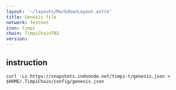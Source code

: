 ```yaml
---
layout: '~/layouts/MarkdownLayout.astro'
title: Genesis file
network: Testnet
icon: timpi
chain: TimpiChainTN2
version: 
---
```

## instruction

```
curl -Ls https://snapshots.indonode.net/timpi-t/genesis.json > $HOME/.TimpiChain/config/genesis.json
```